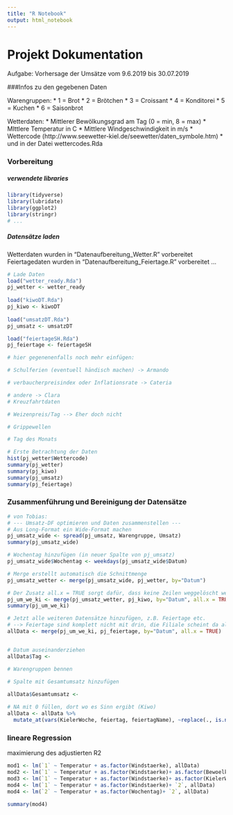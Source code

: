 ```yaml
---
title: "R Notebook"
output: html_notebook
---
```

# Projekt Dokumentation

Aufgabe: Vorhersage der Umsätze vom 9.6.2019 bis 30.07.2019 

###Infos zu den gegebenen Daten

Warengruppen: 
* 1 = Brot
* 2 = Brötchen 
* 3 = Croissant
* 4 = Konditorei
* 5 = Kuchen
* 6 = Saisonbrot

Wetterdaten:
* Mittlerer Bewölkungsgrad am Tag (0 = min, 8 = max)
* MIttlere Temperatur in C
* Mittlere Windgeschwindigkeit in m/s
* Wettercode (http://www.seewetter-kiel.de/seewetter/daten_symbole.htm)
* und in der Datei wettercodes.Rda

### Vorbereitung
##### verwendete libraries

```r
library(tidyverse)
library(lubridate)
library(ggplot2)
library(stringr)
# ...
```

##### Datensätze laden
Wetterdaten wurden in "Datenaufbereitung_Wetter.R" vorbereitet
Feiertagedaten wurden in "Datenaufbereitung_Feiertage.R" vorbereitet
...

```r
# Lade Daten
load("wetter_ready.Rda")
pj_wetter <- wetter_ready
  
load("kiwoDT.Rda")
pj_kiwo <- kiwoDT
  
load("umsatzDT.Rda")
pj_umsatz <- umsatzDT

load("feiertageSH.Rda")
pj_feiertage <- feiertageSH

# hier gegenenenfalls noch mehr einfügen: 

# Schulferien (eventuell händisch machen) -> Armando

# verbaucherpreisindex oder Inflationsrate -> Cateria

# andere -> Clara
# Kreuzfahrtdaten 

# Weizenpreis/Tag --> Eher doch nicht

# Grippewellen

# Tag des Monats

# Erste Betrachtung der Daten
hist(pj_wetter$Wettercode)
summary(pj_wetter)
summary(pj_kiwo)
summary(pj_umsatz)
summary(pj_feiertage)

```


### Zusammenführung und Bereinigung der Datensätze

```r

# von Tobias:
# --- Umsatz-DF optimieren und Daten zusammenstellen ---
# Aus Long-Format ein Wide-Format machen
pj_umsatz_wide <- spread(pj_umsatz, Warengruppe, Umsatz)
summary(pj_umsatz_wide)

# Wochentag hinzufügen (in neuer Spalte von pj_umsatz)
pj_umsatz_wide$Wochentag <- weekdays(pj_umsatz_wide$Datum)

# Merge erstellt automatisch die Schnittmenge
pj_umsatz_wetter <- merge(pj_umsatz_wide, pj_wetter, by="Datum")

# Der Zusatz all.x = TRUE sorgt dafür, dass keine Zeilen weggelöscht werden
pj_um_we_ki <- merge(pj_umsatz_wetter, pj_kiwo, by="Datum", all.x = TRUE)
summary(pj_um_we_ki)

# Jetzt alle weiteren Datensätze hinzufügen, z.B. Feiertage etc.
# --> Feiertage sind komplett nicht mit drin, die Filiale scheint da also geschlossen gewesen zu sein
allData <- merge(pj_um_we_ki, pj_feiertage, by="Datum", all.x = TRUE)


# Datum auseinanderziehen
allData$Tag <- 

# Warengruppen bennen
  
# Spalte mit Gesamtumsatz hinzufügen

allData$Gesamtumsatz <- 

# NA mit 0 füllen, dort wo es Sinn ergibt (Kiwo)                            
allData <- allData %>%
  mutate_at(vars(KielerWoche, feiertag, feiertagName), ~replace(., is.na(.), 0) )


```



### lineare Regression

maximierung des adjustierten R2

```r
mod1 <- lm(`1` ~ Temperatur + as.factor(Windstaerke), allData)
mod2 <- lm(`1` ~ Temperatur + as.factor(Windstaerke)+ as.factor(Bewoelkungsgrad), allData)
mod3 <- lm(`1` ~ Temperatur + as.factor(Windstaerke)+ as.factor(KielerWoche), allData)
mod4 <- lm(`1` ~ Temperatur + as.factor(Windstaerke)+ `2`, allData)
mod4 <- lm(`2` ~ Temperatur + as.factor(Wochentag)+ `2`, allData)

summary(mod4)
```


